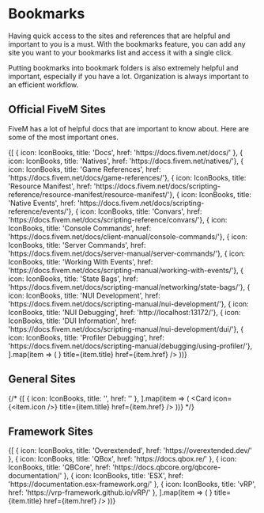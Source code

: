 
# Bookmarks
Having quick access to the sites and references that are helpful and important to you is a must. With the bookmarks feature, you can add any site you want to your bookmarks list and access it with a single click.

Putting bookmarks into bookmark folders is also extremely helpful and important, especially if you have a lot. Organization is always important to an efficient workflow.

## Official FiveM Sites
FiveM has a lot of helpful docs that are important to know about. Here are some of the most important ones.

<Cards>
	{[
		{ icon: IconBooks, title: 'Docs', href: 'https://docs.fivem.net/docs/' },
		{ icon: IconBooks, title: 'Natives', href: 'https://docs.fivem.net/natives/'},
		{ icon: IconBooks, title: 'Game References', href: 'https://docs.fivem.net/docs/game-references/'},
		{ icon: IconBooks, title: 'Resource Manifest', href: 'https://docs.fivem.net/docs/scripting-reference/resource-manifest/resource-manifest/'},
		{ icon: IconBooks, title: 'Native Events', href: 'https://docs.fivem.net/docs/scripting-reference/events/'},
		{ icon: IconBooks, title: 'Convars', href: 'https://docs.fivem.net/docs/scripting-reference/convars/'},
		{ icon: IconBooks, title: 'Console Commands', href: 'https://docs.fivem.net/docs/client-manual/console-commands/'},
		{ icon: IconBooks, title: 'Server Commands', href: 'https://docs.fivem.net/docs/server-manual/server-commands/'},
		{ icon: IconBooks, title: 'Working With Events', href: 'https://docs.fivem.net/docs/scripting-manual/working-with-events/'},
		{ icon: IconBooks, title: 'State Bags', href: 'https://docs.fivem.net/docs/scripting-manual/networking/state-bags/'},
		{ icon: IconBooks, title: 'NUI Development', href: 'https://docs.fivem.net/docs/scripting-manual/nui-development/'},
		{ icon: IconBooks, title: 'NUI Debugging', href: 'http://localhost:13172/'},
		{ icon: IconBooks, title: 'DUI Information', href: 'https://docs.fivem.net/docs/scripting-manual/nui-development/dui/'},
		{ icon: IconBooks, title: 'Profiler Debugging', href: 'https://docs.fivem.net/docs/scripting-manual/debugging/using-profiler/'},
	].map(item => (
		<Card icon={<item.icon />} title={item.title} href={item.href} />
    ))}
</Cards>

## General Sites
{/* <Cards>
	{[
		{ icon: IconBooks, title: '', href: '' },
	].map(item => (
		<Card icon={<item.icon />} title={item.title} href={item.href} />
    ))}
</Cards> */}

## Framework Sites

<Cards>
	{[
		{ icon: IconBooks, title: 'Overextended', href: 'https://overextended.dev/' },
		{ icon: IconBooks, title: 'QBox', href: 'https://docs.qbox.re/' },
		{ icon: IconBooks, title: 'QBCore', href: 'https://docs.qbcore.org/qbcore-documentation/' },
		{ icon: IconBooks, title: 'ESX', href: 'https://documentation.esx-framework.org/' },
		{ icon: IconBooks, title: 'vRP', href: 'https://vrp-framework.github.io/vRP/' },
	].map(item => (
		<Card icon={<item.icon />} title={item.title} href={item.href} />
    ))}
</Cards>
